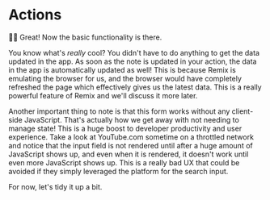 # Actions

👨‍💼 Great! Now the basic functionality is there.

You know what's _really_ cool? You didn't have to do anything to get the data
updated in the app. As soon as the note is updated in your action, the data in
the app is automatically updated as well! This is because Remix is emulating the
browser for us, and the browser would have completely refreshed the page which
effectively gives us the latest data. This is a really powerful feature of
Remix and we'll discuss it more later.

Another important thing to note is that this form works without any client-side
JavaScript. That's actually how we get away with not needing to manage state!
This is a huge boost to developer productivity and user experience. Take a look
at YouTube.com sometime on a throttled network and notice that the input field
is not rendered until after a huge amount of JavaScript shows up, and even when
it is rendered, it doesn't work until even more JavaScript shows up. This is
a really bad UX that could be avoided if they simply leveraged the platform for
the search input.

For now, let's tidy it up a bit.
